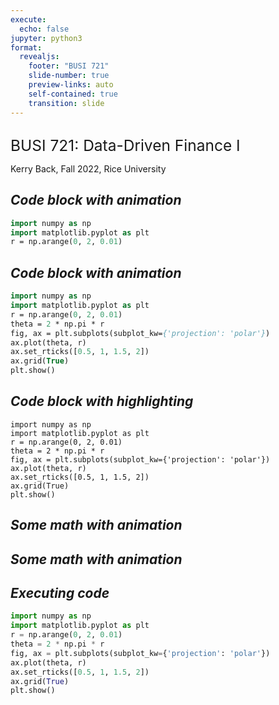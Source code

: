 ```yaml
---
execute:
  echo: false
jupyter: python3
format: 
  revealjs:
    footer: "BUSI 721"
    slide-number: true
    preview-links: auto
    self-contained: true
    transition: slide
---
```


## {background-image="../kerry/finance.jpg"}

:::{.absolute top=10 left=50 width="1000" height="300"}
[BUSI 721: Data-Driven Finance I]{style="font-size: 1.75em" color="#F7D885"}
:::


:::{.absolute top=600 left=300 width="800" height="300"}
Kerry Back, Fall 2022, Rice University
:::




## *Code block with animation*{auto-animate=true}

``` p
import numpy as np
import matplotlib.pyplot as plt
r = np.arange(0, 2, 0.01)
```

## *Code block with animation*{auto-animate=true}

``` p
import numpy as np
import matplotlib.pyplot as plt
r = np.arange(0, 2, 0.01)
theta = 2 * np.pi * r
fig, ax = plt.subplots(subplot_kw={'projection': 'polar'})
ax.plot(theta, r)
ax.set_rticks([0.5, 1, 1.5, 2])
ax.grid(True)
plt.show()
```



## *Code block with highlighting*

``` .python
import numpy as np
import matplotlib.pyplot as plt
r = np.arange(0, 2, 0.01)
theta = 2 * np.pi * r
fig, ax = plt.subplots(subplot_kw={'projection': 'polar'})
ax.plot(theta, r)
ax.set_rticks([0.5, 1, 1.5, 2])
ax.grid(True)
plt.show()
```


##  {background-iframe="http://bbcx-investments.com/portfolios/diversification" background-interactive="True"}

<!-- <iframe src="http://bbcx-investments.com/portfolios/diversification" title="Diversification" width="1500" height="1500"></iframe> -->


## *Some math with animation*{auto-animate=true}

```{=tex}
\begin{align*}
f(x) & = \int_0^x t^{2}\, \mathrm{d} t
\end{align*}
```

## *Some math with animation*{auto-animate=true}

```{=tex}
\begin{align*}
f(x) & = \int_0^x t^{2}\, \mathrm{d} t\\
g(x) & = \int_0^x t^{3}\, \mathrm{d} t

\end{align*}
```


## *Executing code*

```python
import numpy as np
import matplotlib.pyplot as plt
r = np.arange(0, 2, 0.01)
theta = 2 * np.pi * r
fig, ax = plt.subplots(subplot_kw={'projection': 'polar'})
ax.plot(theta, r)
ax.set_rticks([0.5, 1, 1.5, 2])
ax.grid(True)
plt.show()
```

```python

```
